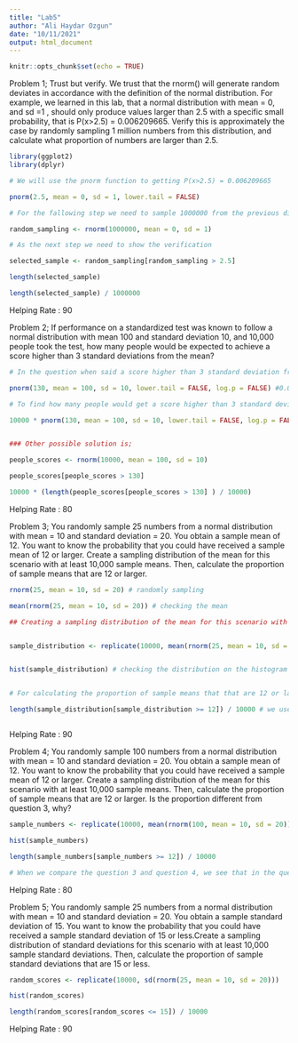 ```yaml
---
title: "Lab5"
author: "Ali Haydar Ozgun"
date: "10/11/2021"
output: html_document
---
```


```r
knitr::opts_chunk$set(echo = TRUE)
```


Problem 1; Trust but verify. We trust that the rnorm() will generate random deviates in accordance with the definition of the normal distribution. For example, we learned in this lab, that a normal distribution with mean = 0, and sd =1 , should only produce values larger than 2.5 with a specific small probability, that is P(x>2.5) = 0.006209665. Verify this is approximately the case by randomly sampling 1 million numbers from this distribution, and calculate what proportion of numbers are larger than 2.5.


```r

library(ggplot2) 
library(dplyr)  

# We will use the pnorm function to getting P(x>2.5) = 0.006209665

pnorm(2.5, mean = 0, sd = 1, lower.tail = FALSE)

# For the fallowing step we need to sample 1000000 from the previous distribution

random_sampling <- rnorm(1000000, mean = 0, sd = 1)

# As the next step we need to show the verification 

selected_sample <- random_sampling[random_sampling > 2.5]

length(selected_sample)

length(selected_sample) / 1000000 


```

Helping Rate : 90

 

Problem 2; If performance on a standardized test was known to follow a normal distribution with mean 100 and standard deviation 10, and 10,000 people took the test, how many people would be expected to achieve a score higher than 3 standard deviations from the mean?


```r

# In the question when said a score higher than 3 standard deviation from the mean, we can say that the vector of quantiles is 130. 

pnorm(130, mean = 100, sd = 10, lower.tail = FALSE, log.p = FALSE) #0.001349898 probability

# To find how many people would get a score higher than 3 standard deviations from the mean, we need to multiply the probability by the total number of the person who took the exam. 

10000 * pnorm(130, mean = 100, sd = 10, lower.tail = FALSE, log.p = FALSE) 


### Other possible solution is;

people_scores <- rnorm(10000, mean = 100, sd = 10)

people_scores[people_scores > 130]

10000 * (length(people_scores[people_scores > 130] ) / 10000)

```

Helping Rate : 80





Problem 3; You randomly sample 25 numbers from a normal distribution with mean = 10 and standard deviation = 20. You obtain a sample mean of 12. You want to know the probability that you could have received a sample mean of 12 or larger. Create a sampling distribution of the mean for this scenario with at least 10,000 sample means. Then, calculate the proportion of sample means that are 12 or larger.

```r

rnorm(25, mean = 10, sd = 20) # randomly sampling 

mean(rnorm(25, mean = 10, sd = 20)) # checking the mean

## Creating a sampling distribution of the mean for this scenario with at least 10,000 sample means; 


sample_distribution <- replicate(10000, mean(rnorm(25, mean = 10, sd = 20)))


hist(sample_distribution) # checking the distribution on the histogram


# For calculating the proportion of sample means that that are 12 or larger; 

length(sample_distribution[sample_distribution >= 12]) / 10000 # we used '' >='' because in the question was asked that are 12 or larger



```


Helping Rate : 90


Problem 4; You randomly sample 100 numbers from a normal distribution with mean = 10 and standard deviation = 20. You obtain a sample mean of 12. You want to know the probability that you could have received a sample mean of 12 or larger. Create a sampling distribution of the mean for this scenario with at least 10,000 sample means. Then, calculate the proportion of sample means that are 12 or larger. Is the proportion different from question 3, why? 



```r

sample_numbers <- replicate(10000, mean(rnorm(100, mean = 10, sd = 20)))

hist(sample_numbers)

length(sample_numbers[sample_numbers >= 12]) / 10000 

# When we compare the question 3 and question 4, we see that in the question 4 the probability is smaller than the question 3. So, the proportion is lower than the question 3. Because the distribution would not be normal, would be more leptokurtic. For the statistical hypothesis testing, when the sample size increased, our z-score would increase too, so the null hypothesis would reject.

```

Helping Rate : 80




Problem 5; You randomly sample 25 numbers from a normal distribution with mean = 10 and standard deviation = 20. You obtain a sample standard deviation of 15. You want to know the probability that you could have received a sample standard deviation of 15 or less.Create a sampling distribution of standard deviations for this scenario with at least 10,000 sample standard deviations. Then, calculate the proportion of sample standard deviations that are 15 or less.


```r
random_scores <- replicate(10000, sd(rnorm(25, mean = 10, sd = 20)))

hist(random_scores)

length(random_scores[random_scores <= 15]) / 10000 
```


Helping Rate : 90



